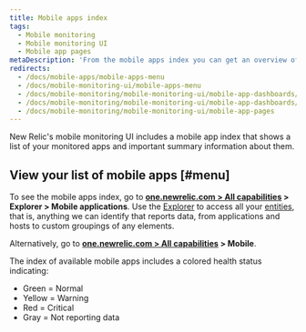 ```yaml
---
title: Mobile apps index
tags:
  - Mobile monitoring
  - Mobile monitoring UI
  - Mobile app pages
metaDescription: 'From the mobile apps index you can get an overview of the health of your apps and dive deeper into specific apps.'
redirects:
  - /docs/mobile-apps/mobile-apps-menu
  - /docs/mobile-monitoring-ui/mobile-apps-menu
  - /docs/mobile-monitoring/mobile-monitoring-ui/mobile-app-dashboards/mobile-apps-menu
  - /docs/mobile-monitoring/mobile-monitoring-ui/mobile-app-dashboards/mobile-apps-index
  - /docs/mobile-monitoring/mobile-monitoring-ui/mobile-app-pages 
---
```


New Relic's mobile monitoring UI includes a mobile app index that shows a list of your monitored apps and important summary information about them.

## View your list of mobile apps [#menu]

To see the mobile apps index, go to **[one.newrelic.com > All capabilities](https://one.newrelic.com/all-capabilities) > Explorer > Mobile applications**. Use the [Explorer](/docs/new-relic-one/use-new-relic-one/core-concepts/new-relic-explorer-view-performance-across-apps-services-hosts/) to access all your [entities](/docs/new-relic-one/use-new-relic-one/core-concepts/what-entity-new-relic/), that is, anything we can identify that reports data, from applications and hosts to custom groupings of any elements. 

Alternatively, go to **[one.newrelic.com > All capabilities](https://one.newrelic.com/all-capabilities) > Mobile**.

The index of available mobile apps includes a colored health status indicating:
* Green = Normal
* Yellow = Warning
* Red = Critical
* Gray = Not reporting data 
